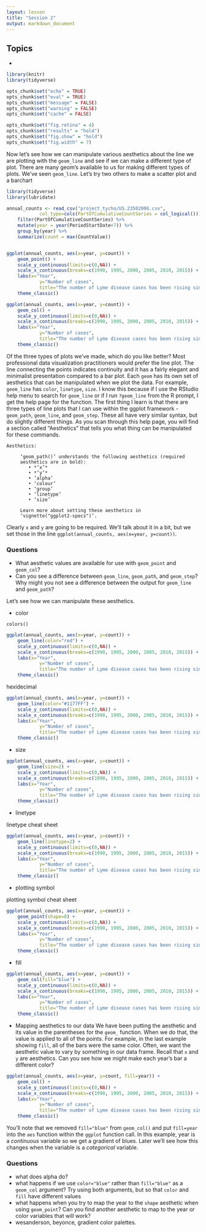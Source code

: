 ```yaml
---
layout: lesson
title: "Session 2"
output: markdown_document
---
```


## Topics
*


```r
library(knitr)
library(tidyverse)

opts_chunk$set("echo" = TRUE)
opts_chunk$set("eval" = TRUE)
opts_chunk$set("message" = FALSE)
opts_chunk$set("warning" = FALSE)
opts_chunk$set("cache" = FALSE)

opts_chunk$set("fig.retina" = 4)
opts_chunk$set("results" = "hold")
opts_chunk$set("fig.show" = "hold")
opts_chunk$set("fig.width" = 7)
```

Now let's see how we can manipulate various aesthetics about the line we are plotting with the `geom_line` and see if we can make a different type of plot. There are many geom's available to us for making different types of plots. We've seen `geom_line`. Let's try two others to make a scatter plot and a barchart

```r
library(tidyverse)
library(lubridate)

annual_counts <- read_csv("project_tycho/US.23502006.csv",
			col_type=cols(PartOfCumulativeCountSeries = col_logical())) %>%
	filter(PartOfCumulativeCountSeries) %>%
	mutate(year = year(PeriodStartDate+7)) %>%
	group_by(year) %>%
	summarize(count = max(CountValue))


ggplot(annual_counts, aes(x=year, y=count)) +
	geom_point() +
	scale_y_continuous(limits=c(0,NA)) +
	scale_x_continuous(breaks=c(1990, 1995, 2000, 2005, 2010, 2015)) +
	labs(x="Year",
			y="Number of cases",
			title="The number of Lyme disease cases has been rising since 1990") +
	theme_classic()
```


```r
ggplot(annual_counts, aes(x=year, y=count)) +
	geom_col() +
	scale_y_continuous(limits=c(0,NA)) +
	scale_x_continuous(breaks=c(1990, 1995, 2000, 2005, 2010, 2015)) +
	labs(x="Year",
			y="Number of cases",
			title="The number of Lyme disease cases has been rising since 1990") +
	theme_classic()
```

Of the three types of plots we've made, which do you like better? Most professional data visualization practitioners would prefer the line plot. The line connecting the points indicates continuity and it has a fairly elegant and minimalist presentation compared to a bar plot. Each `geom` has its own set of aesthetics that can be manipulated when we plot the data. For example, `geom_line` has `color`, `linetype`, `size`. I know this because if I use the RStudio help menu to search for `geom_line` or if I run `?geom_line` from the R prompt, I get the help page for the function. The first thing I learn is that there are three types of line plots that I can use within the ggplot framework - `geom_path`, `geom_line`, and `geom_step`. These all have very similar syntax, but do slightly different things. As you scan through this help page, you will find a section called "Aesthetics" that tells you what thing can be manipulated for these commands.

```
Aesthetics:

     ‘geom_path()’ understands the following aesthetics (required
     aesthetics are in bold):
        • *‘x’*
        • *‘y’*
        • ‘alpha’
        • ‘colour’
        • ‘group’
        • ‘linetype’
        • ‘size’

     Learn more about setting these aesthetics in
     ‘vignette("ggplot2-specs")’.
```

Clearly `x` and `y` are going to be required. We'll talk about it in a bit, but we set those in the line `ggplot(annual_counts, aes(x=year, y=count))`.

### Questions
* What aesthetic values are available for use with `geom_point` and `geom_col`?
* Can you see a difference between `geom_line`, `geom_path`, and `geom_step`? Why might you not see a difference between the output for `geom_line` and `geom_path`?


Let's see how we can manipulate these aesthetics.

* color

`colors()`

```r
ggplot(annual_counts, aes(x=year, y=count)) +
	geom_line(color="red") +
	scale_y_continuous(limits=c(0,NA)) +
	scale_x_continuous(breaks=c(1990, 1995, 2000, 2005, 2010, 2015)) +
	labs(x="Year",
			y="Number of cases",
			title="The number of Lyme disease cases has been rising since 1990") +
	theme_classic()
```

hexidecimal

```r
ggplot(annual_counts, aes(x=year, y=count)) +
	geom_line(color="#1177FF") +
	scale_y_continuous(limits=c(0,NA)) +
	scale_x_continuous(breaks=c(1990, 1995, 2000, 2005, 2010, 2015)) +
	labs(x="Year",
			y="Number of cases",
			title="The number of Lyme disease cases has been rising since 1990") +
	theme_classic()
```

* size

```r
ggplot(annual_counts, aes(x=year, y=count)) +
	geom_line(size=2) +
	scale_y_continuous(limits=c(0,NA)) +
	scale_x_continuous(breaks=c(1990, 1995, 2000, 2005, 2010, 2015)) +
	labs(x="Year",
			y="Number of cases",
			title="The number of Lyme disease cases has been rising since 1990") +
	theme_classic()
```

* linetype

linetype cheat sheet

```r
ggplot(annual_counts, aes(x=year, y=count)) +
	geom_line(linetype=2) +
	scale_y_continuous(limits=c(0,NA)) +
	scale_x_continuous(breaks=c(1990, 1995, 2000, 2005, 2010, 2015)) +
	labs(x="Year",
			y="Number of cases",
			title="The number of Lyme disease cases has been rising since 1990") +
	theme_classic()
```

* plotting symbol

plotting symbol cheat sheet

```r
ggplot(annual_counts, aes(x=year, y=count)) +
	geom_point(shape=8) +
	scale_y_continuous(limits=c(0,NA)) +
	scale_x_continuous(breaks=c(1990, 1995, 2000, 2005, 2010, 2015)) +
	labs(x="Year",
			y="Number of cases",
			title="The number of Lyme disease cases has been rising since 1990") +
	theme_classic()
```

* fill

```r
ggplot(annual_counts, aes(x=year, y=count)) +
	geom_col(fill="blue") +
	scale_y_continuous(limits=c(0,NA)) +
	scale_x_continuous(breaks=c(1990, 1995, 2000, 2005, 2010, 2015)) +
	labs(x="Year",
			y="Number of cases",
			title="The number of Lyme disease cases has been rising since 1990") +
	theme_classic()
```

* Mapping aesthetics to our data
We have been putting the aesthetic and its value in the parentheses for the `geom_` function. When we do that, the value is applied to all of the points. For example, in the last example showing `fill`, all of the bars were the same color. Often, we want the aesthetic value to vary by something in our data frame. Recall that `x` and `y` are aesthetics. Can you see how we might make each year's bar a different color?

```r
ggplot(annual_counts, aes(x=year, y=count, fill=year)) +
	geom_col() +
	scale_y_continuous(limits=c(0,NA)) +
	scale_x_continuous(breaks=c(1990, 1995, 2000, 2005, 2010, 2015)) +
	labs(x="Year",
			y="Number of cases",
			title="The number of Lyme disease cases has been rising since 1990") +
	theme_classic()
```

You'll note that we removed `fill="blue"` from `geom_col()` and put `fill=year` into the `aes` function within the `ggplot` function call. In this example, year is a *continuous* variable so we get a gradient of blues. Later we'll see how this changes when the variable is a *categorical* variable.


### Questions
* what does alpha do?
* what happens if we use `color="blue"` rather than `fill="blue"` as a `geom_col` argument? Try using both arguments, but so that `color` and `fill` have different values
* what happens when you try to map the year to the `shape` aesthetic when using `geom_point`? Can you find another aesthetic to map to the year or color variables that will work?
* wesanderson, beyonce, gradient color palettes.
